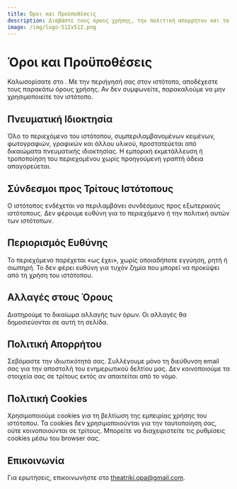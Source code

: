 ```yaml
---
title: Όροι και Προϋποθέσεις
description: Διαβάστε τους όρους χρήσης, την πολιτική απορρήτου και τα δικαιώματα πνευματικής ιδιοκτησίας του ιστότοπου της Θεατρικής Ομάδας ΟΠΑ.
image: /img/logo-512x512.png
---
```


# Όροι και Προϋποθέσεις

Καλωσορίσατε στο <SiteLink />. Με την περιήγησή σας στον ιστότοπο, αποδέχεστε τους παρακάτω όρους χρήσης. Αν δεν συμφωνείτε, παρακαλούμε να μην χρησιμοποιείτε τον ιστότοπο.

## Πνευματική Ιδιοκτησία
Όλο το περιεχόμενο του ιστότοπου, συμπεριλαμβανομένων κειμένων, φωτογραφιών, γραφικών και άλλου υλικού, προστατεύεται από δικαιώματα πνευματικής ιδιοκτησίας. Η εμπορική εκμετάλλευση ή τροποποίηση του περιεχομένου χωρίς προηγούμενη γραπτή άδεια απαγορεύεται.

## Σύνδεσμοι προς Τρίτους Ιστότοπους
Ο ιστότοπος ενδέχεται να περιλαμβάνει συνδέσμους προς εξωτερικούς ιστότοπους. Δεν φέρουμε ευθύνη για το περιεχόμενο ή την πολιτική αυτών των ιστότοπων.

## Περιορισμός Ευθύνης
Το περιεχόμενο παρέχεται «ως έχει», χωρίς οποιαδήποτε εγγύηση, ρητή ή σιωπηρή. Το <SiteLink /> δεν φέρει ευθύνη για τυχόν ζημία που μπορεί να προκύψει από τη χρήση του ιστότοπου.

## Αλλαγές στους Όρους
Διατηρούμε το δικαίωμα αλλαγής των όρων. Οι αλλαγές θα δημοσιεύονται σε αυτή τη σελίδα.

## Πολιτική Απορρήτου
Σεβόμαστε την ιδιωτικότητά σας. Συλλέγουμε μόνο τη διεύθυνση email σας για την αποστολή του ενημερωτικού δελτίου μας. Δεν κοινοποιούμε τα στοιχεία σας σε τρίτους εκτός αν απαιτείται από το νόμο.

## Πολιτική Cookies
Χρησιμοποιούμε cookies για τη βελτίωση της εμπειρίας χρήσης του ιστότοπου. Τα cookies δεν χρησιμοποιούνται για την ταυτοποίηση σας, ούτε κοινοποιούνται σε τρίτους. Μπορείτε να διαχειριστείτε τις ρυθμίσεις cookies μέσω του browser σας. 

## Επικοινωνία
Για ερωτήσεις, επικοινωνήστε στο [theatriki.opa@gmail.com](mailto:theatriki.opa@gmail.com).
